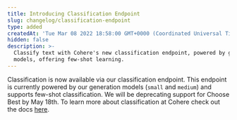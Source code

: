 ```yaml
---
title: Introducing Classification Endpoint
slug: changelog/classification-endpoint
type: added
createdAt: 'Tue Mar 08 2022 18:58:00 GMT+0000 (Coordinated Universal Time)'
hidden: false
description: >-
  Classify text with Cohere's new classification endpoint, powered by generation
  models, offering few-shot learning.
---
```

Classification is now available via our classification endpoint. This endpoint is currently powered by our generation models (`small` and `medium`) and supports few-shot classification. We will be deprecating support for Choose Best by May 18th. To learn more about classification at Cohere check out the docs [here](/classify-reference).
